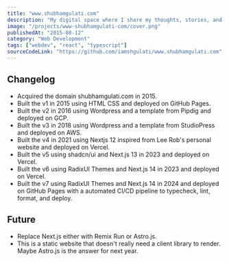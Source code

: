 ```yaml
---
title: "www.shubhamgulati.com"
description: "My digital space where I share my thoughts, stories, and ideas mostly about tech."
image: "/projects/www-shubhamgulati-com/cover.png"
publishedAt: "2015-08-12"
category: "Web Development"
tags: ["webdev", "react", "typescript"]
sourceCodeLink: "https://github.com/iamshgulati/www.shubhamgulati.com"
---
```


## Changelog

- Acquired the domain shubhamgulati.com in 2015.
- Built the v1 in 2015 using HTML CSS and deployed on GitHub Pages.
- Built the v2 in 2016 using Wordpress and a template from Pipdig and deployed on GCP.
- Built the v3 in 2018 using Wordpress and a template from StudioPress and deployed on AWS.
- Built the v4 in 2021 using Nextjs 12 inspired from Lee Rob's personal website and deployed on Vercel.
- Built the v5 using shadcn/ui and Next.js 13 in 2023 and deployed on Vercel.
- Built the v6 using RadixUI Themes and Next.js 14 in 2023 and deployed on Vercel.
- Built the v7 using RadixUI Themes and Next.js 14 in 2024 and deployed on GitHub Pages with a automated CI/CD pipeline to typecheck, lint, format, and deploy.

## Future

- Replace Next.js either with Remix Run or Astro.js.
- This is a static website that doesn't really need a client library to render. Maybe Astro.js is the answer for next year.